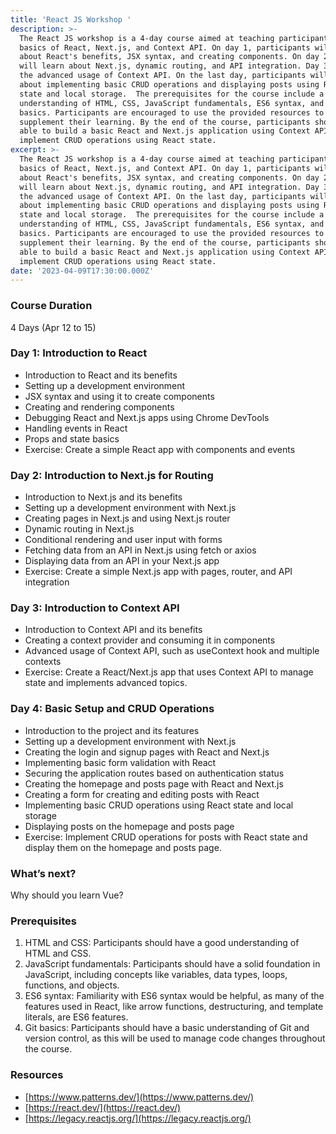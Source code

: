 ```yaml
---
title: 'React JS Workshop '
description: >-
  The React JS workshop is a 4-day course aimed at teaching participants the
  basics of React, Next.js, and Context API. On day 1, participants will learn
  about React's benefits, JSX syntax, and creating components. On day 2, they
  will learn about Next.js, dynamic routing, and API integration. Day 3 covers
  the advanced usage of Context API. On the last day, participants will learn
  about implementing basic CRUD operations and displaying posts using React
  state and local storage.  The prerequisites for the course include a good
  understanding of HTML, CSS, JavaScript fundamentals, ES6 syntax, and Git
  basics. Participants are encouraged to use the provided resources to
  supplement their learning. By the end of the course, participants should be
  able to build a basic React and Next.js application using Context API and
  implement CRUD operations using React state.
excerpt: >-
  The React JS workshop is a 4-day course aimed at teaching participants the
  basics of React, Next.js, and Context API. On day 1, participants will learn
  about React's benefits, JSX syntax, and creating components. On day 2, they
  will learn about Next.js, dynamic routing, and API integration. Day 3 covers
  the advanced usage of Context API. On the last day, participants will learn
  about implementing basic CRUD operations and displaying posts using React
  state and local storage.  The prerequisites for the course include a good
  understanding of HTML, CSS, JavaScript fundamentals, ES6 syntax, and Git
  basics. Participants are encouraged to use the provided resources to
  supplement their learning. By the end of the course, participants should be
  able to build a basic React and Next.js application using Context API and
  implement CRUD operations using React state.
date: '2023-04-09T17:30:00.000Z'
---
```


### Course Duration

4 Days (Apr 12 to 15)



### Day 1: Introduction to React

* Introduction to React and its benefits
* Setting up a development environment
* JSX syntax and using it to create components
* Creating and rendering components
* Debugging React and Next.js apps using Chrome DevTools
* Handling events in React
* Props and state basics
* Exercise: Create a simple React app with components and events

### Day 2: Introduction to Next.js for Routing

* Introduction to Next.js and its benefits
* Setting up a development environment with Next.js
* Creating pages in Next.js and using Next.js router
* Dynamic routing in Next.js
* Conditional rendering and user input with forms
* Fetching data from an API in Next.js using fetch or axios
* Displaying data from an API in your Next.js app
* Exercise: Create a simple Next.js app with pages, router, and API integration

### Day 3: Introduction to Context API

* Introduction to Context API and its benefits
* Creating a context provider and consuming it in components
* Advanced usage of Context API, such as useContext hook and multiple contexts
* Exercise: Create a React/Next.js app that uses Context API to manage state and implements advanced topics.

### Day 4: Basic Setup and CRUD Operations

* Introduction to the project and its features
* Setting up a development environment with Next.js
* Creating the login and signup pages with React and Next.js
* Implementing basic form validation with React
* Securing the application routes based on authentication status
* Creating the homepage and posts page with React and Next.js
* Creating a form for creating and editing posts with React
* Implementing basic CRUD operations using React state and local storage
* Displaying posts on the homepage and posts page
* Exercise: Implement CRUD operations for posts with React state and display them on the homepage and posts page.

### What’s next?

Why should you learn Vue?

### Prerequisites

1. HTML and CSS: Participants should have a good understanding of HTML and CSS.
2. JavaScript fundamentals: Participants should have a solid foundation in JavaScript, including concepts like variables, data types, loops, functions, and objects.
3. ES6 syntax: Familiarity with ES6 syntax would be helpful, as many of the features used in React, like arrow functions, destructuring, and template literals, are ES6 features.
4. Git basics: Participants should have a basic understanding of Git and version control, as this will be used to manage code changes throughout the course.

### Resources

* [https://www.patterns.dev/](https://www.patterns.dev/)
* [https://react.dev/](https://react.dev/)
* [https://legacy.reactjs.org/](https://legacy.reactjs.org/)

